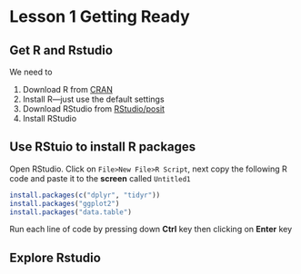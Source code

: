 # Lesson 1 Getting Ready {#L1}

## Get R and Rstudio

We need to

1. Download R from [CRAN](https://cran.r-project.org/)
1. Install R---just use the default settings
1. Download RStudio from [RStudio/posit](https://posit.co/downloads/)
1. Install RStudio

## Use RStuio to install R packages

Open RStudio. Click on `File>New File>R Script`, next copy the following R code and paste it to the **screen** called `Untitled1`

```r
install.packages(c("dplyr", "tidyr"))
install.packages("ggplot2")
install.packages("data.table")
```

Run each line of code by pressing down **Ctrl** key then clicking on **Enter** key

## Explore Rstudio


